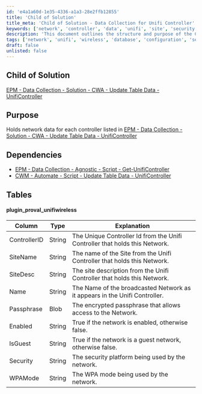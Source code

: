 ```yaml
---
id: 'e4a1a60d-1e35-4336-a1a3-28e2ffb12855'
title: 'Child of Solution'
title_meta: 'Child of Solution - Data Collection for Unifi Controller'
keywords: ['network', 'controller', 'data', 'unifi', 'site', 'security', 'wireless', 'passphrase']
description: 'This document outlines the structure and purpose of the Child of Solution, which holds network data for each Unifi Controller. It includes essential dependencies and a detailed table of the data fields associated with the Unifi wireless networks.'
tags: ['network', 'unifi', 'wireless', 'database', 'configuration', 'security']
draft: false
unlisted: false
---
```

## Child of Solution

[EPM - Data Collection - Solution - CWA - Update Table Data - UnifiController](https://proval.itglue.com/DOC-5078775-9913178)  

## Purpose

Holds network data for each controller listed in [EPM - Data Collection - Solution - CWA - Update Table Data - UnifiController](https://proval.itglue.com/DOC-5078775-9913178)

## Dependencies

- [EPM - Data Collection - Agnostic - Script - Get-UnifiController](https://proval.itglue.com/DOC-5078775-7291568)
- [CWM - Automate - Script - Update Table Data - UnifiController](https://proval.itglue.com/DOC-5078775-10243077)

## Tables

#### plugin_proval_unifiwireless

| Column        | Type   | Explanation                                                                                         |
|---------------|--------|-----------------------------------------------------------------------------------------------------|
| ControllerID  | String | The Unique Controller Id from the Unifi Controller that holds this Network.                        |
| SiteName      | String | The name of the Site from the Unifi Controller that holds this Network.                            |
| SiteDesc      | String | The site description from the Unifi Controller that holds this Network.                            |
| Name          | String | The Name of the broadcasted Network as it appears in the Unifi Controller.                         |
| Passphrase    | Blob   | The encrypted passphrase that allows access to the Network.                                        |
| Enabled       | String | True if the network is enabled, otherwise false.                                                  |
| IsGuest       | String | True if the network is a guest network, otherwise false.                                          |
| Security      | String | The security platform being used by the network.                                                  |
| WPAMode       | String | The WPA mode being used by the network.                                                            |











